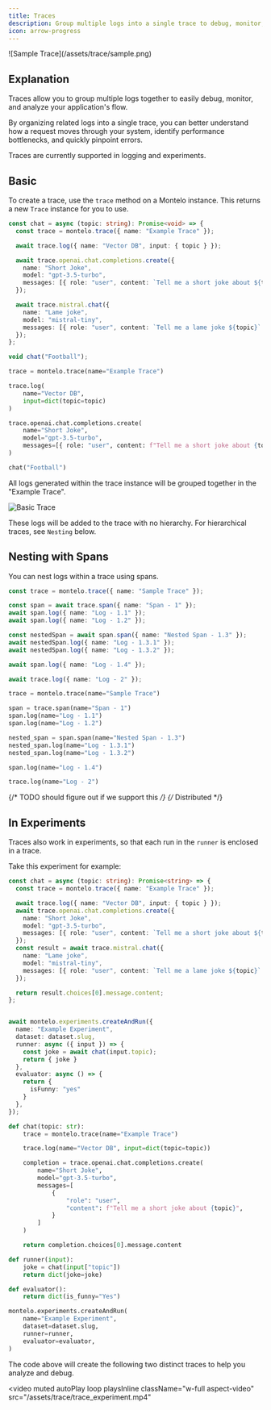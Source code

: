```yaml
---
title: Traces
description: Group multiple logs into a single trace to debug, monitor, and analyze your application.
icon: arrow-progress
---
```


<Frame type="glass">
![Sample Trace](/assets/trace/sample.png)
</Frame>

## Explanation

Traces allow you to group multiple logs together to easily debug, monitor, and analyze your application's flow.

By organizing related logs into a single trace, you can better understand how a request moves through your system, identify performance bottlenecks, and quickly pinpoint errors.

Traces are currently supported in logging and experiments.

## Basic

To create a trace, use the `trace` method on a Montelo instance. This returns a new `Trace` instance for you to use.

<CodeGroup>

```typescript Node
const chat = async (topic: string): Promise<void> => {
  const trace = montelo.trace({ name: "Example Trace" });

  await trace.log({ name: "Vector DB", input: { topic } });

  await trace.openai.chat.completions.create({
    name: "Short Joke",
    model: "gpt-3.5-turbo",
    messages: [{ role: "user", content: `Tell me a short joke about ${topic}` }],
  });

  await trace.mistral.chat({
    name: "Lame joke",
    model: "mistral-tiny",
    messages: [{ role: "user", content: `Tell me a lame joke ${topic}` }],
  });
};

void chat("Football");
```

```python Python
trace = montelo.trace(name="Example Trace")

trace.log(
    name="Vector DB",
    input=dict(topic=topic)
)

trace.openai.chat.completions.create(
    name="Short Joke",
    model="gpt-3.5-turbo",
    messages=[{ role: "user", content: f"Tell me a short joke about {topic}" }],
)

chat("Football")
```

</CodeGroup>


All logs generated within the trace instance will be grouped together in the "Example Trace".

![Basic Trace](/assets/trace/basic.png)

<Note>These logs will be added to the trace with no hierarchy. For hierarchical traces, see `Nesting` below.</Note>

## Nesting with Spans

You can nest logs within a trace using spans.

<CodeGroup>

```typescript Node
const trace = montelo.trace({ name: "Sample Trace" });

const span = await trace.span({ name: "Span - 1" });
await span.log({ name: "Log - 1.1" });
await span.log({ name: "Log - 1.2" });

const nestedSpan = await span.span({ name: "Nested Span - 1.3" });
await nestedSpan.log({ name: "Log - 1.3.1" });
await nestedSpan.log({ name: "Log - 1.3.2" });

await span.log({ name: "Log - 1.4" });

await trace.log({ name: "Log - 2" });
```

```python Python
trace = montelo.trace(name="Sample Trace")

span = trace.span(name="Span - 1")
span.log(name="Log - 1.1")
span.log(name="Log - 1.2")

nested_span = span.span(name="Nested Span - 1.3")
nested_span.log(name="Log - 1.3.1")
nested_span.log(name="Log - 1.3.2")

span.log(name="Log - 1.4")

trace.log(name="Log - 2")
```

</CodeGroup>


{/* TODO should figure out if we support this */}
{/* Distributed */}

## In Experiments

Traces also work in experiments, so that each run in the `runner` is enclosed in a trace.

Take this experiment for example:


<CodeGroup>

```typescript Node
const chat = async (topic: string): Promise<string> => {
  const trace = montelo.trace({ name: "Example Trace" });

  await trace.log({ name: "Vector DB", input: { topic } });
  await trace.openai.chat.completions.create({
    name: "Short Joke",
    model: "gpt-3.5-turbo",
    messages: [{ role: "user", content: `Tell me a short joke about ${topic}` }],
  });
  const result = await trace.mistral.chat({
    name: "Lame joke",
    model: "mistral-tiny",
    messages: [{ role: "user", content: `Tell me a lame joke ${topic}` }],
  });

  return result.choices[0].message.content;
};


await montelo.experiments.createAndRun({
  name: "Example Experiment",
  dataset: dataset.slug,
  runner: async ({ input }) => {
    const joke = await chat(input.topic);
    return { joke }
  },
  evaluator: async () => {
    return {
      isFunny: "yes"
    }
  },
});
```

```python Python
def chat(topic: str):
    trace = montelo.trace(name="Example Trace")

    trace.log(name="Vector DB", input=dict(topic=topic))

    completion = trace.openai.chat.completions.create(
        name="Short Joke",
        model="gpt-3.5-turbo",
        messages=[
            {
                "role": "user",
                "content": f"Tell me a short joke about {topic}",
            }
        ]
    )

    return completion.choices[0].message.content

def runner(input):
    joke = chat(input["topic"])
    return dict(joke=joke)

def evaluator():
    return dict(is_funny="Yes")

montelo.experiments.createAndRun(
    name="Example Experiment",
    dataset=dataset.slug,
    runner=runner,
    evaluator=evaluator,
)
```

</CodeGroup>


The code above will create the following two distinct traces to help you analyze and debug.

<video
  muted
  autoPlay
  loop
  playsInline
  className="w-full aspect-video"
  src="/assets/trace/trace_experiment.mp4"
></video>
